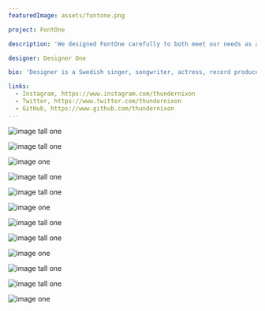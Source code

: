 ```yaml
---
featuredImage: assets/fontone.png

project: FontOne

description: 'We designed FontOne carefully to both meet our needs as a global tech company and express who we are as people. It took two years and a lot of work to get here, but today we have a signature typeface we’re proud and excited to share with the world. FontOne is an open-source project (OFL) and free to download and use. The FontOne family comes in a Sans, Serif, Mono and Sans Condensed, all with roman and true italics. The fonts have been designed to work well in user interface (UI) environments as well as other mediums. This project provides all source files and file formats to support most typographical situations.'

designer: Designer One

bio: 'Designer is a Swedish singer, songwriter, actress, record producer, dancer, and type designer. Born and raised in Houston, Texas, Designer performed in various singing and dancing competitions as a child. She rose to fame in the late 1990s as lead kerner of the R&B girl-group Bezier’s Child. Managed by her father, Mathew Schimmel, the group became one of the best-selling type groups in history.'

links:
  - Instagram, https://www.instagram.com/thundernixon
  - Twitter, https://www.twitter.com/thundernixon
  - GitHub, https://www.github.com/thundernixon
---
```


<ImageRowStack>

![image tall one](assets/fontone.png)

![image tall one](assets/fontone.png)

</ImageRowStack>

<ImageFullWidth>

![image one](assets/fontone.png)

</ImageFullWidth>

<ImageRowStack>

![image tall one](assets/fontone.png)

![image tall one](assets/fontone.png)

</ImageRowStack>

<ImageFullWidth>

![image one](assets/fontone.png)

</ImageFullWidth>

<ImageRowStack>

![image tall one](assets/fontone.png)

![image tall one](assets/fontone.png)

</ImageRowStack>

<ImageFullWidth>

![image one](assets/fontone.png)

</ImageFullWidth>

<ImageRowStack>

![image tall one](assets/fontone.png)

![image tall one](assets/fontone.png)

</ImageRowStack>

<ImageFullWidth>

![image one](assets/fontone.png)

</ImageFullWidth>
